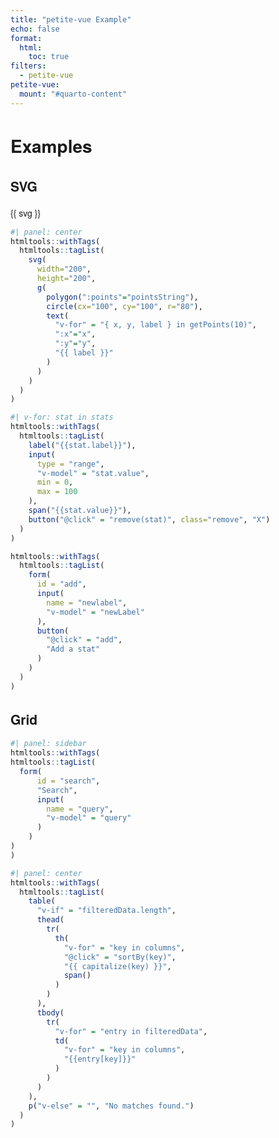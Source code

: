 ```yaml
---
title: "petite-vue Example"
echo: false
format:
  html:
    toc: true
filters:
  - petite-vue
petite-vue:
  mount: "#quarto-content"
---
```


# Examples

## SVG

::: {v-scope="svgOpts"}

{{ svg }}

```{=html}
<style>
  body {
    font-family: Helvetica Neue, Arial, sans-serif;
  }

  polygon {
    fill: #42b983;
    opacity: 0.75;
  }

  circle {
    fill: transparent;
    stroke: #999;
  }

  text {
    font-family: Helvetica Neue, Arial, sans-serif;
    font-size: 10px;
    fill: #666;
  }

  label {
    display: inline-block;
    margin-left: 10px;
    width: 20px;
  }

  #raw {
    position: absolute;
    top: 0;
    left: 300px;
  }
</style>
<script>
function valueToPoint(value, index, total) {
    var x = 0
    var y = -value * 0.8
    var angle = ((Math.PI * 2) / total) * index
    var cos = Math.cos(angle)
    var sin = Math.sin(angle)
    var tx = x * cos - y * sin + 100
    var ty = x * sin + y * cos + 100

    if (ty < 0) debugger
    return {
      x: tx,
      y: ty
    }
  }
svgOpts = {
    newLabel: '',
    stats: [
      { label: 'A', value: 100 },
      { label: 'B', value: 100 },
      { label: 'C', value: 100 },
      { label: 'D', value: 100 },
      { label: 'E', value: 100 },
      { label: 'F', value: 100 }
    ],

    get pointsString() {
      return this.getPoints()
        .map(({ x, y }) => `${x},${y}`)
        .join(' ')
    },

    getPoints(offset = 0) {
      const total = this.stats.length
      return this.stats.map((stat, i) => ({
        ...valueToPoint(+stat.value + offset, i, total),
        label: stat.label
      }))
    },

    add(e) {
      e.preventDefault()
      if (!this.newLabel) return
      this.stats.push({
        label: this.newLabel,
        value: 100
      })
      this.newLabel = ''
    },

    remove(stat) {
      if (this.stats.length > 3) {
        this.stats.splice(this.stats.indexOf(stat), 1)
      } else {
        alert("Can't delete more!")
      }
    }
  }
</script>
```


```r
#| panel: center
htmltools::withTags(
  htmltools::tagList(
    svg(
      width="200",
      height="200",
      g(
        polygon(":points"="pointsString"),
        circle(cx="100", cy="100", r="80"),
        text(
          "v-for" = "{ x, y, label } in getPoints(10)",
          ":x"="x",
          ":y"="y",
          "{{ label }}"
        )
      )
    )
  )
)
```

::: {.panel-input}

```r
#| v-for: stat in stats
htmltools::withTags(
  htmltools::tagList(
    label("{{stat.label}}"),
    input(
      type = "range",
      "v-model" = "stat.value",
      min = 0,
      max = 100
    ),
    span("{{stat.value}}"),
    button("@click" = "remove(stat)", class="remove", "X")
  )
)
```

```r
htmltools::withTags(
  htmltools::tagList(
    form(
      id = "add",
      input(
        name = "newlabel",
        "v-model" = "newLabel"
      ),
      button(
        "@click" = "add",
        "Add a stat"
      )
    )
  )
)
```

:::

:::

## Grid

::: {v-scope="gridOpts"}

```{=html}
<script>
const columns = ['name', 'power']
const data = [
    { name: 'Chuck Norris', power: Infinity },
    { name: 'Bruce Lee', power: 9000 },
    { name: 'Jackie Chan', power: 7000 },
    { name: 'Jet Li', power: 8000 }
]

const gridOpts = {
    query: '',
    columns,
    data,
    sortKey: '',
    sortOrders: columns.reduce((o, key) => ((o[key] = 1), o), {}),

    get filteredData() {
      const sortKey = this.sortKey
      const filterKey = this.query && this.query.toLowerCase()
      const order = this.sortOrders[sortKey] || 1
      let data = this.data
      if (filterKey) {
        data = data.filter((row) => {
          return Object.keys(row).some((key) => {
            return String(row[key]).toLowerCase().indexOf(filterKey) > -1
          })
        })
      }
      if (sortKey) {
        data = data.slice().sort((a, b) => {
          a = a[sortKey]
          b = b[sortKey]
          return (a === b ? 0 : a > b ? 1 : -1) * order
        })
      }
      return data
    },

    sortBy(key) {
      this.sortKey = key
      this.sortOrders[key] = this.sortOrders[key] * -1
    },

    capitalize(str) {
      return str.charAt(0).toUpperCase() + str.slice(1)
    }
  }


</script>
```

```r
#| panel: sidebar
htmltools::withTags(
htmltools::tagList(
  form(
      id = "search",
      "Search",
      input(
        name = "query",
        "v-model" = "query"
      )
    )
)
)
```

```r
#| panel: center
htmltools::withTags(
  htmltools::tagList(
    table(
      "v-if" = "filteredData.length",
      thead(
        tr(
          th(
            "v-for" = "key in columns",
            "@click" = "sortBy(key)",
            "{{ capitalize(key) }}",
            span()
          )
        )
      ),
      tbody(
        tr(
          "v-for" = "entry in filteredData",
          td(
            "v-for" = "key in columns",
            "{{entry[key]}}"
          )
        )
      )
    ),
    p("v-else" = "", "No matches found.")
  )
)
```

:::